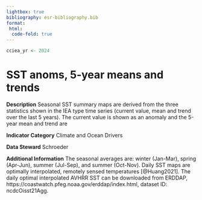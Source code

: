 ```yaml
---
lightbox: true
bibliography: esr-bibliography.bib
format:
 html: 
  code-fold: true
---
```


```r
cciea_yr <- 2024

```

# SST anoms, 5-year means and trends

**Description** Seasonal SST summary maps are derived from the three statistics shown in the IEA type time series (current value, mean and trend over the last 5 years). The current value is shown as an anomaly and the 5-year mean and trend are

**Indicator Category** Climate and Ocean Drivers

**Data Steward** Schroeder


**Additional Information** The seasonal averages are: winter (Jan-Mar), spring (Apr-Jun), summer (Jul-Sep), and summer (Oct-Nov). Daily SST maps are optimally interpolated, remotely sensed temperatures [@Huang2021]. The daily optimal interpolated AVHRR SST can be downloaded from ERDDAP, https://coastwatch.pfeg.noaa.gov/erddap/index.html, dataset ID: ncdcOisst21Agg.

